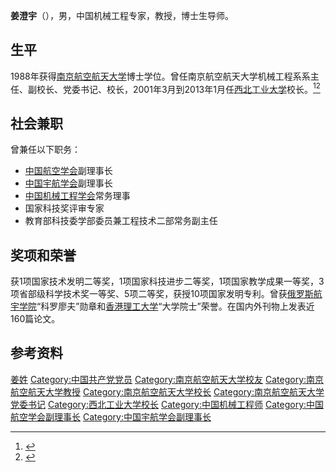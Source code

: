 '''姜澄宇'''（{{bd|1947年|}}），男，中国机械工程专家，教授，博士生导师。

== 生平 ==
1988年获得[[南京航空航天大学|南京航空航天大学]]博士学位。曾任南京航空航天大学机械工程系系主任、副校长、党委书记、校长，2001年3月到2013年1月任[[西北工业大学|西北工业大学]]校长。<ref>{{cite web |url=http://cpc.people.com.cn/gbzl/html/121001551.html |language= |title=姜澄宇曾任西北工业大学校长 |publisher=中国共产党新闻网 |date= |accessdate=2015-07-19 |archive-date=2016-03-04 |archive-url=https://web.archive.org/web/20160304083856/http://cpc.people.com.cn/gbzl/html/121001551.html |dead-url=no }}</ref><ref>{{cite web |url=http://www.ce.cn/xwzx/gnsz/gdxw/201301/21/t20130121_24048731.shtml |language= |title=姜澄宇不再担任西北工业大学校长职务(简历) |publisher=新华网 |date=2013-01-21 |accessdate= |archive-url=https://web.archive.org/web/20150721182706/http://www.ce.cn/xwzx/gnsz/gdxw/201301/21/t20130121_24048731.shtml |archive-date=2015-07-21 |dead-url=yes }}</ref>

== 社会兼职 ==
曾兼任以下职务：
*[[中国航空学会|中国航空学会]]副理事长
*[[中国宇航学会|中国宇航学会]]副理事长
*[[中国机械工程学会|中国机械工程学会]]常务理事
*国家科技奖评审专家
*教育部科技委学部委员兼工程技术二部常务副主任

== 奖项和荣誉 ==
获1项国家技术发明二等奖，1项国家科技进步二等奖，1项国家教学成果一等奖，3项省部级科学技术奖一等奖、5项二等奖，获授10项国家发明专利。曾获[[俄罗斯航宇学院|俄罗斯航宇学院]]“科罗廖夫”勋章和[[香港理工大学|香港理工大学]]“大学院士”荣誉。在国内外刊物上发表近160篇论文。

== 参考资料 ==
{{reflist}}

{{Navboxes
| title  = 姜澄宇在[[中国航空学会|中国航空学会]]的职务
| list1  =
{{中国航空学会第八届理事会}}
}}
{{Navboxes
| title  = 姜澄宇在[[中国宇航学会|中国宇航学会]]的职务
| list1  =
{{中国宇航学会第五届理事会}}
{{中国宇航学会第六届理事会}}
}}

{{Authority control}}

{{DEFAULTSORT:JIANG姜}}
[[Category:姜姓|姜姓]]
[[Category:中国共产党党员|Category:中国共产党党员]]
[[Category:南京航空航天大学校友|Category:南京航空航天大学校友]]
[[Category:南京航空航天大学教授|Category:南京航空航天大学教授]]
[[Category:南京航空航天大学校长|Category:南京航空航天大学校长]]
[[Category:南京航空航天大学党委书记|Category:南京航空航天大学党委书记]]
[[Category:西北工业大学校长|Category:西北工业大学校长]]
[[Category:中国机械工程师|Category:中国机械工程师]]
[[Category:中国航空学会副理事长|Category:中国航空学会副理事长]]
[[Category:中国宇航学会副理事长|Category:中国宇航学会副理事长]]